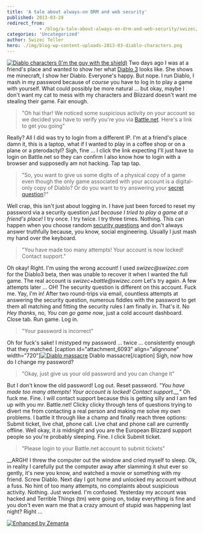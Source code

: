```yaml
---
title: 'A tale about always-on DRM and web security'
published: 2013-03-28
redirect_from: 
            - /blog/a-tale-about-always-on-drm-and-web-security/swizec/6088
categories: 'Uncategorized'
author: Swizec Teller
hero: ./img/blog-wp-content-uploads-2013-03-diablo-characters.png
---
```

[![Diablo characters (I'm the guy with the shield)](http://swizec.com/blog/wp-content/uploads/2013/03/diablo-characters.png "Diablo characters (I'm the guy with the shield)")](./img/blog-wp-content-uploads-2013-03-diablo-characters.png) Two days ago I was at a friend's place and wanted to show her what [Diablo 3](http://www.blizzard.com/diablo3/?rhtml=y "Diablo III") looks like. She shows me minecraft, I show her Diablo. Everyone's happy. But nope. I run Diablo, I mash in my password because of _course_ you have to log in to play a game with yourself. What could possibly be more natural ... but okay, maybe I don't want my cat to mess with my characters and Blizzard doesn't want me stealing their game. Fair enough.

> "Oh hai thar! We noticed some suspicious activity on your account so we decided you have to verify you're you via [Battle.net](http://www.battle.net/ "Battle.net"). Here's a link to get you going"

Really? All I did was try to login from a different IP. I'm at a friend's place damn it, this is a laptop, what if I wanted to play in a coffee shop or on a plane or a pterodactyl? Sigh, fine ... I click the link expecting I'll just have to login on Battle.net so they can confirm I also know how to login with a browser and supposedly am not hacking. Tap tap tap.

> "So, you want to give us some digits of a physical copy of a game even though the only game associated with your account is a digital-only copy of Diablo? Or do you want to try answering your [secret question](http://en.wikipedia.org/wiki/Knowledge-based_authentication "Knowledge-based authentication")?"

Well crap, this isn't just about logging in. I have just been forced to reset my password via a security question _just because I tried to play a game at a friend's place!_ I try once. I try twice. I try three times. Nothing. This can happen when you choose random [security questions](http://en.wikipedia.org/wiki/Security_question "Security question") and don't always answer truthfully because, you know, social engineering. Usually I just mash my hand over the keyboard.

> "You have made too many attempts! Your account is now locked! Contact support."

Oh okay! Right. I'm using the wrong account! I used _swizec@swizec.com_ for the Diablo3 beta, then was unable to recover it when I wanted the full game. The real account is _swizec+battle@swizec.com_ Let's try again. A few attempts later ... OH! The security question is different on this account. Fuck me. Yay, I'm in! After two round-trips via email, countless attempts at answering the security question, numerous fiddles with the password to get them all matching and fitting the security rules I am finally in. That's it. No _Hey thanks_, no, _You can go game now_, just a cold account dashboard. Close tab. Run game. Log in.

> "Your password is incorrect"

Oh for fuck's sake! I mistyped my password ... twice ... consistently enough that they matched. \[caption id="attachment_6093" align="alignnone" width="720"][![Diablo massacre](http://swizec.com/blog/wp-content/uploads/2013/03/diablo-massacre.png "Diablo massacre")](./img/blog-wp-content-uploads-2013-03-diablo-massacre.png) Diablo massacre\[/caption] Sigh, now how do I change my password?

> "Okay, just give us your old password and you can change it"

But I don't know the old password! Log out. Reset password. _"You have made too many attempts! Your account is locked! Contact support.__"_ Oh fuck me. Fine. I will contact support because this is getting silly and I am fed up with you mr. Battle.net! Clicky clicky through tens of questions trying to divert me from contacting a real person and making me solve my own problems. I battle it through like a champ and finally reach three options: Submit ticket, live chat, phone call. Live chat and phone call are currently offline. Well okay, it _is_ midnight and you are the European Blizzard support people so you're probably sleeping. Fine. I click Submit ticket.

> "Please login to your Battle.net account to submit tickets"

__ARGH! I threw the computer out the window and cried myself to sleep. Ok, in reality I carefully put the computer away after slamming it shut ever so gently, it's new you know, and watched a movie or something with my friend. Screw Diablo. Next day I got home and unlocked my account without a fuss. No hint of too many attempts, no complaints about suspicious activity. Nothing. Just worked. I'm confused. Yesterday my account was hacked and Terrible Things (tm) were going on, today everything is fine and you don't even warn me that a crazy amount of stupid was happening last night? Right ...

[![Enhanced by Zemanta](http://img.zemanta.com/zemified_e.png?x-id=7e879824-058e-4579-a7d6-f7aa6c103042)](http://www.zemanta.com/?px "Enhanced by Zemanta")